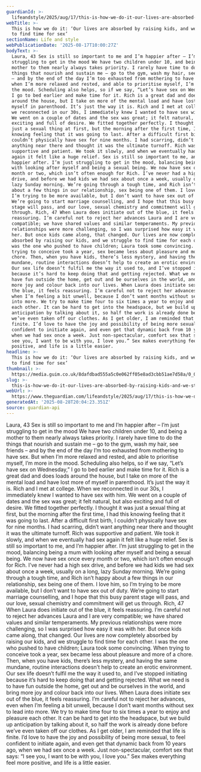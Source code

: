 ```yaml
---
guardianId: >-
  lifeandstyle/2025/aug/17/this-is-how-we-do-it-our-lives-are-absorbed-by-raising-kids-and-we-struggle-to-find-time-for-sex
webTitle: >-
  This is how we do it: ‘Our lives are absorbed by raising kids, and we struggle
  to find time for sex’
sectionName: Life and style
webPublicationDate: '2025-08-17T10:00:27Z'
bodyText: >-
  Laura, 43 Sex is still so important to me and I’m happier after – I’m just
  struggling to get in the mood We have two children under 10, and being a
  mother to them nearly always takes priority. I rarely have time to do the
  things that nourish and sustain me – go to the gym, wash my hair, see friends
  – and by the end of the day I’m too exhausted from mothering to have sex. But
  when I’m more relaxed and rested, and able to prioritise myself, I’m more in
  the mood. Scheduling also helps, so if we say, “Let’s have sex on Wednesday,”
  I go to bed earlier and make time for it. Rich is a great dad and does loads
  around the house, but I take on more of the mental load and have lost more of
  myself in parenthood. It’s just the way it is. Rich and I met at college. When
  we reconnected in our 30s, I immediately knew I wanted to have sex with him.
  We went on a couple of dates and the sex was great; it felt natural, but also
  exciting and full of desire. We fitted together perfectly. I thought it was
  just a sexual thing at first, but the morning after the first time, I had this
  knowing feeling that it was going to last. After a difficult first birth, I
  couldn’t physically have sex for nine months. I had scarring, didn’t want
  anything near there and thought it was the ultimate turnoff. Rich was
  supportive and patient. We took it slowly, and when we eventually had sex
  again it felt like a huge relief. Sex is still so important to me, and I’m
  happier after. I’m just struggling to get in the mood, balancing being a mum
  with looking after myself and being a sexual being. We now have sex once every
  month or two, which isn’t often enough for Rich. I’ve never had a high sex
  drive, and before we had kids we had sex about once a week, usually on a long,
  lazy Sunday morning. We’re going through a tough time, and Rich isn’t happy
  about a few things in our relationship, sex being one of them. I love him, so
  I’m trying to be more available, but I don’t want to have sex out of duty.
  We’re going to start marriage counselling, and I hope that this busy parent
  stage will pass, and our love, sexual chemistry and commitment will get us
  through. Rich, 47 When Laura does initiate out of the blue, it feels
  reassuring. I’m careful not to reject her advances Laura and I are very
  compatible; we have shared values and similar temperaments. My previous
  relationships were more challenging, so I was surprised how easy it was with
  her. But once kids came along, that changed. Our lives are now completely
  absorbed by raising our kids, and we struggle to find time for each other. I
  was the one who pushed to have children; Laura took some convincing. When
  trying to conceive took a year, sex became less about pleasure and more of a
  chore. Then, when you have kids, there’s less mystery, and having the same
  mundane, routine interactions doesn’t help to create an erotic environment.
  Our sex life doesn’t fulfil me the way it used to, and I’ve stopped initiating
  because it’s hard to keep doing that and getting rejected. What we need is to
  have fun outside the home, get out and be ourselves in the world, and bring
  more joy and colour back into our lives. When Laura does initiate sex out of
  the blue, it feels reassuring. I’m careful not to reject her advances, even
  when I’m feeling a bit unwell, because I don’t want months without sex to lead
  into more. We try to make time four to six times a year to enjoy and pleasure
  each other. It can be hard to get into the headspace, but we build up
  anticipation by talking about it, so half the work is already done before
  we’ve even taken off our clothes. As I get older, I am reminded that life is
  finite. I’d love to have the joy and possibility of being more sexual, to feel
  confident to initiate again, and even get that dynamic back from 10 years ago,
  when we had sex once a week. Just non-spectacular, comfort sex that says: “I
  see you, I want to be with you, I love you.” Sex makes everything feel more
  positive, and life is a little easier.
headline: >-
  This is how we do it: ‘Our lives are absorbed by raising kids, and we struggle
  to find time for sex’
thumbnail: >-
  https://media.guim.co.uk/8dafdbad555a5c0e062ff05e8ad3cbb51ae7d58a/0_0_2000_1600/500.jpg
slug: >-
  this-is-how-we-do-it-our-lives-are-absorbed-by-raising-kids-and-we-struggle-to-find-time-for-sex
webUrl: >-
  https://www.theguardian.com/lifeandstyle/2025/aug/17/this-is-how-we-do-it-our-lives-are-absorbed-by-raising-kids-and-we-struggle-to-find-time-for-sex
generatedAt: '2025-08-28T20:04:23.351Z'
source: guardian-api
---
```

Laura, 43 Sex is still so important to me and I’m happier after – I’m just struggling to get in the mood We have two children under 10, and being a mother to them nearly always takes priority. I rarely have time to do the things that nourish and sustain me – go to the gym, wash my hair, see friends – and by the end of the day I’m too exhausted from mothering to have sex. But when I’m more relaxed and rested, and able to prioritise myself, I’m more in the mood. Scheduling also helps, so if we say, “Let’s have sex on Wednesday,” I go to bed earlier and make time for it. Rich is a great dad and does loads around the house, but I take on more of the mental load and have lost more of myself in parenthood. It’s just the way it is. Rich and I met at college. When we reconnected in our 30s, I immediately knew I wanted to have sex with him. We went on a couple of dates and the sex was great; it felt natural, but also exciting and full of desire. We fitted together perfectly. I thought it was just a sexual thing at first, but the morning after the first time, I had this knowing feeling that it was going to last. After a difficult first birth, I couldn’t physically have sex for nine months. I had scarring, didn’t want anything near there and thought it was the ultimate turnoff. Rich was supportive and patient. We took it slowly, and when we eventually had sex again it felt like a huge relief. Sex is still so important to me, and I’m happier after. I’m just struggling to get in the mood, balancing being a mum with looking after myself and being a sexual being. We now have sex once every month or two, which isn’t often enough for Rich. I’ve never had a high sex drive, and before we had kids we had sex about once a week, usually on a long, lazy Sunday morning. We’re going through a tough time, and Rich isn’t happy about a few things in our relationship, sex being one of them. I love him, so I’m trying to be more available, but I don’t want to have sex out of duty. We’re going to start marriage counselling, and I hope that this busy parent stage will pass, and our love, sexual chemistry and commitment will get us through. Rich, 47 When Laura does initiate out of the blue, it feels reassuring. I’m careful not to reject her advances Laura and I are very compatible; we have shared values and similar temperaments. My previous relationships were more challenging, so I was surprised how easy it was with her. But once kids came along, that changed. Our lives are now completely absorbed by raising our kids, and we struggle to find time for each other. I was the one who pushed to have children; Laura took some convincing. When trying to conceive took a year, sex became less about pleasure and more of a chore. Then, when you have kids, there’s less mystery, and having the same mundane, routine interactions doesn’t help to create an erotic environment. Our sex life doesn’t fulfil me the way it used to, and I’ve stopped initiating because it’s hard to keep doing that and getting rejected. What we need is to have fun outside the home, get out and be ourselves in the world, and bring more joy and colour back into our lives. When Laura does initiate sex out of the blue, it feels reassuring. I’m careful not to reject her advances, even when I’m feeling a bit unwell, because I don’t want months without sex to lead into more. We try to make time four to six times a year to enjoy and pleasure each other. It can be hard to get into the headspace, but we build up anticipation by talking about it, so half the work is already done before we’ve even taken off our clothes. As I get older, I am reminded that life is finite. I’d love to have the joy and possibility of being more sexual, to feel confident to initiate again, and even get that dynamic back from 10 years ago, when we had sex once a week. Just non-spectacular, comfort sex that says: “I see you, I want to be with you, I love you.” Sex makes everything feel more positive, and life is a little easier.
